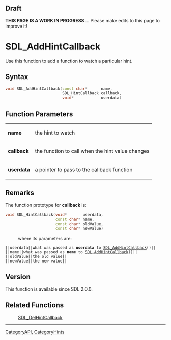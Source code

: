 == Draft ==

'''THIS PAGE IS A WORK IN PROGRESS''' ... Please make edits to this page to improve it!



<!-- #*^*^*^*^*See http://wiki.libsdl.org/moin.cgi/SGFunctions for details on editing this page*^*^*^*^* -->


= SDL_AddHintCallback =
Use this function to add a function to watch a particular hint.




== Syntax ==
<syntaxhighlight lang='c++'>
void SDL_AddHintCallback(const char*      name,
                         SDL_HintCallback callback,
                         void*            userdata)
</syntaxhighlight>


== Function Parameters ==
{|
|'''name'''
|the hint to watch
|-
|'''callback'''
|the function to call when the hint value changes
|-
|'''userdata'''
|a pointer to pass to the callback function
|}



== Remarks ==
The function prototype for '''callback''' is:
 <syntaxhighlight lang='c++'>
void SDL_HintCallback(void*       userdata,
                      const char* name,
                      const char* oldValue,
                      const char* newValue)
</syntaxhighlight>
: where its parameters are:
 ||<code>userdata</code>||what was passed as '''userdata''' to [[SDL_AddHintCallback]]()||
 ||<code>name</code>||what was passed as '''name''' to [[SDL_AddHintCallback]]()||
 ||<code>oldValue</code>||the old value||
 ||<code>newValue</code>||the new value||

== Version ==
This function is available since SDL 2.0.0.

== Related Functions ==
:[[SDL_DelHintCallback]]

----
[[CategoryAPI]], [[CategoryHints]]
<!-- #See the Style Guide for instructions on editing the footer. -->
